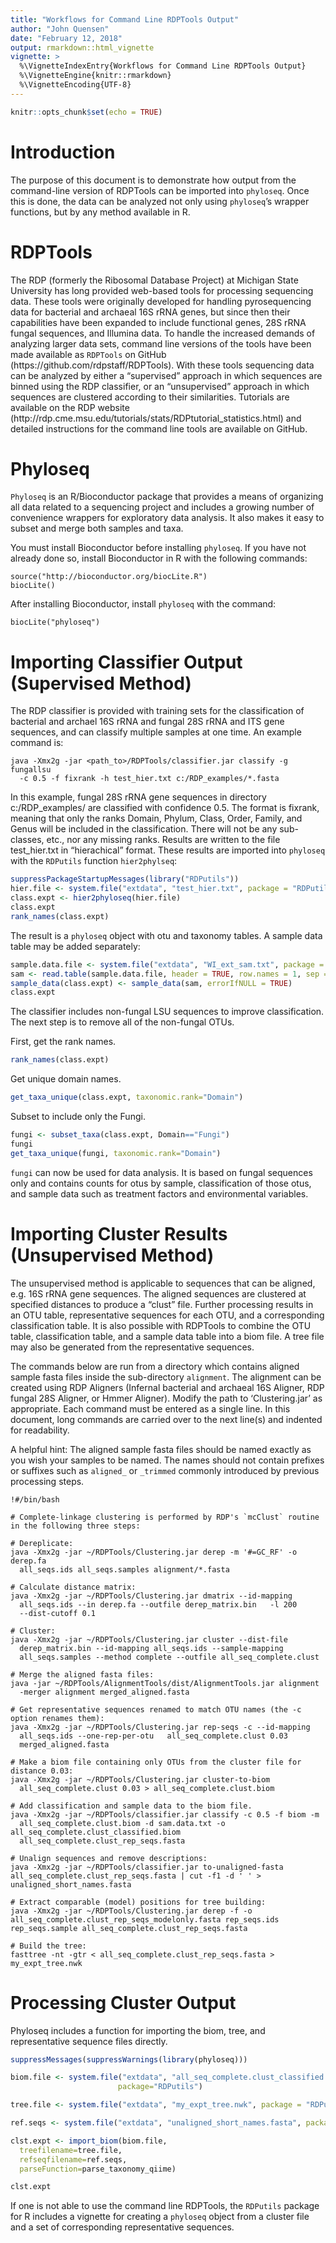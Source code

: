 ```yaml
---
title: "Workflows for Command Line RDPTools Output"
author: "John Quensen"
date: "February 12, 2018"
output: rmarkdown::html_vignette
vignette: >
  %\VignetteIndexEntry{Workflows for Command Line RDPTools Output}
  %\VignetteEngine{knitr::rmarkdown}
  %\VignetteEncoding{UTF-8}
---
```



```r
knitr::opts_chunk$set(echo = TRUE)
```

# Introduction

The purpose of this document is to demonstrate how output from the command-line version of RDPTools can be imported into `phyloseq`. Once this is done, the data can be analyzed not only using `phyloseq`'s wrapper functions, but by any method available in R.

# RDPTools

The RDP (formerly the Ribosomal Database Project) at Michigan State University has long provided web-based tools for processing sequencing data. These tools were originally developed for handling pyrosequencing data for bacterial and archaeal 16S rRNA genes, but since then their capabilities have been expanded to include functional genes, 28S rRNA fungal sequences, and Illumina data. To handle the increased demands of analyzing larger data sets, command line versions of the tools have been made available as `RDPTools` on GitHub (https://github.com/rdpstaff/RDPTools). With these tools sequencing data can be analyzed by either a "supervised" approach in which sequences are binned using the RDP classifier, or an "unsupervised" approach in which sequences are clustered according to their similarities. Tutorials are available on the RDP website (http://rdp.cme.msu.edu/tutorials/stats/RDPtutorial_statistics.html) and detailed instructions for the command line tools are available on GitHub.

# Phyloseq

`Phyloseq` is an R/Bioconductor package that provides a means of organizing all data related to a sequencing project and includes a growing number of convenience wrappers for exploratory data analysis. It also makes it easy to subset and merge both samples and taxa.   

You must install Bioconductor before installing `phyloseq`. If you have not already done so, install Bioconductor in R with the following commands:  
 
```
source("http://bioconductor.org/biocLite.R")
biocLite()
```
After installing Bioconductor, install `phyloseq` with the command:  

```
biocLite("phyloseq")
```

# Importing Classifier Output (Supervised Method)

The RDP classifier is provided with training sets for the classification of bacterial and archael 16S rRNA and fungal 28S rRNA and ITS gene sequences, and can classify multiple samples at one time. An example command is:  

```
java -Xmx2g -jar <path_to>/RDPTools/classifier.jar classify -g fungallsu
  -c 0.5 -f fixrank -h test_hier.txt c:/RDP_examples/*.fasta
```
In this example, fungal 28S rRNA  gene sequences in directory c:/RDP_examples/ are classified with confidence 0.5. The format is fixrank, meaning that only the ranks Domain, Phylum, Class, Order, Family, and Genus will be included in the classification. There will not be any sub-classes, etc., nor any missing ranks. Results are written to the file test_hier.txt in "hierachical" format. These results are imported into `phyloseq` with the `RDPutils` function `hier2phylseq`:  

```r
suppressPackageStartupMessages(library("RDPutils"))
hier.file <- system.file("extdata", "test_hier.txt", package = "RDPutils")
class.expt <- hier2phyloseq(hier.file)
class.expt
rank_names(class.expt)
```

The result is a `phyloseq` object with otu and taxonomy tables. A sample data table may be added separately:  

```r
sample.data.file <- system.file("extdata", "WI_ext_sam.txt", package = "RDPutils")
sam <- read.table(sample.data.file, header = TRUE, row.names = 1, sep = "\t")
sample_data(class.expt) <- sample_data(sam, errorIfNULL = TRUE)
class.expt
```

The classifier includes non-fungal LSU sequences to improve classification. The next step is to remove all of the non-fungal OTUs.

First, get the rank names.  

```r
rank_names(class.expt)
```

Get unique domain names.  

```r
get_taxa_unique(class.expt, taxonomic.rank="Domain")
```

Subset to include only the Fungi.  

```r
fungi <- subset_taxa(class.expt, Domain=="Fungi")
fungi
get_taxa_unique(fungi, taxonomic.rank="Domain")
```

`fungi` can now be used for data analysis. It is based on fungal sequences only and contains counts for otus by sample, classification of those otus, and sample data such as treatment factors and environmental variables.  

# Importing Cluster Results (Unsupervised Method)

The unsupervised method is applicable to sequences that can be aligned, e.g. 16S rRNA gene sequences. The aligned sequences are clustered at specified distances to produce a "clust" file. Further processing results in an OTU table, representative sequences for each OTU, and a corresponding classification table. It is also possible with RDPTools to combine the OTU table, classification table, and a sample data table into a biom file. A tree file may also be generated from the representative sequences.  

The commands below are run from a directory which contains aligned sample fasta files  inside the sub-directory `alignment`. The alignment can be created using RDP Aligners (Infernal bacterial and archaeal 16S Aligner, RDP fungal 28S Aligner, or Hmmer Aligner). Modify the path to 'Clustering.jar' as appropriate. Each command must be entered as a single line. In this document, long commands are carried over to the next line(s) and indented for readability.  

A helpful hint: The aligned sample fasta files should be named exactly as you wish your samples to be named. The names should not contain prefixes or suffixes such as `aligned_` or `_trimmed` commonly introduced by previous processing steps.

```
!#/bin/bash

# Complete-linkage clustering is performed by RDP's `mcClust` routine in the following three steps:

# Dereplicate:
java -Xmx2g -jar ~/RDPTools/Clustering.jar derep -m '#=GC_RF' -o derep.fa 
  all_seqs.ids all_seqs.samples alignment/*.fasta

# Calculate distance matrix:
java -Xmx2g -jar ~/RDPTools/Clustering.jar dmatrix --id-mapping 
  all_seqs.ids --in derep.fa --outfile derep_matrix.bin   -l 200 
  --dist-cutoff 0.1

# Cluster:
java -Xmx2g -jar ~/RDPTools/Clustering.jar cluster --dist-file 
  derep_matrix.bin --id-mapping all_seqs.ids --sample-mapping 
  all_seqs.samples --method complete --outfile all_seq_complete.clust

# Merge the aligned fasta files:
java -jar ~/RDPTools/AlignmentTools/dist/AlignmentTools.jar alignment   
  -merger alignment merged_aligned.fasta

# Get representative sequences renamed to match OTU names (the -c option renames them):
java -Xmx2g -jar ~/RDPTools/Clustering.jar rep-seqs -c --id-mapping 
  all_seqs.ids --one-rep-per-otu   all_seq_complete.clust 0.03 
  merged_aligned.fasta

# Make a biom file containing only OTUs from the cluster file for distance 0.03:
java -Xmx2g -jar ~/RDPTools/Clustering.jar cluster-to-biom 
  all_seq_complete.clust 0.03 > all_seq_complete.clust.biom

# Add classification and sample data to the biom file. 
java -Xmx2g -jar ~/RDPTools/classifier.jar classify -c 0.5 -f biom -m 
  all_seq_complete.clust.biom -d sam.data.txt -o  all_seq_complete.clust_classified.biom 
  all_seq_complete.clust_rep_seqs.fasta

# Unalign sequences and remove descriptions:  
java -Xmx2g -jar ~/RDPTools/classifier.jar to-unaligned-fasta all_seq_complete.clust_rep_seqs.fasta | cut -f1 -d ' ' > unaligned_short_names.fasta

# Extract comparable (model) positions for tree building: 
java -Xmx2g -jar ~/RDPTools/Clustering.jar derep -f -o all_seq_complete.clust_rep_seqs_modelonly.fasta rep_seqs.ids rep_seqs.sample all_seq_complete.clust_rep_seqs.fasta

# Build the tree:
fasttree -nt -gtr < all_seq_complete.clust_rep_seqs.fasta > my_expt_tree.nwk
```
# Processing Cluster Output

Phyloseq includes a function for importing the biom, tree, and representative sequence files directly.    

```r
suppressMessages(suppressWarnings(library(phyloseq)))

biom.file <- system.file("extdata", "all_seq_complete.clust_classified.biom",
                        package="RDPutils")

tree.file <- system.file("extdata", "my_expt_tree.nwk", package = "RDPutils")

ref.seqs <- system.file("extdata", "unaligned_short_names.fasta", package = "RDPutils")

clst.expt <- import_biom(biom.file, 
  treefilename=tree.file,
  refseqfilename=ref.seqs,
  parseFunction=parse_taxonomy_qiime)

clst.expt
```

If one is not able to use the command line RDPTools, the `RDPutils` package for R includes a vignette for creating a `phyloseq` object from a cluster file and a set of corresponding representative sequences.  
